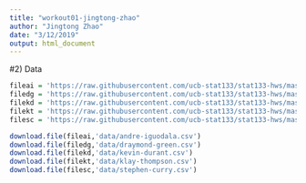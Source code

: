 ```yaml
---
title: "workout01-jingtong-zhao"
author: "Jingtong Zhao"
date: "3/12/2019"
output: html_document
---
```


#2) Data
```r
fileai = 'https://raw.githubusercontent.com/ucb-stat133/stat133-hws/master/data/andre-iguodala.csv'
filedg = 'https://raw.githubusercontent.com/ucb-stat133/stat133-hws/master/data/draymond-green.csv'
filekd = 'https://raw.githubusercontent.com/ucb-stat133/stat133-hws/master/data/kevin-durant.csv'
filekt = 'https://raw.githubusercontent.com/ucb-stat133/stat133-hws/master/data/klay-thompson.csv'
filesc = 'https://raw.githubusercontent.com/ucb-stat133/stat133-hws/master/data/stephen-curry.csv'

download.file(fileai,'data/andre-iguodala.csv')
download.file(filedg,'data/draymond-green.csv')
download.file(filekd,'data/kevin-durant.csv')
download.file(filekt,'data/klay-thompson.csv')
download.file(filesc,'data/stephen-curry.csv')

```
